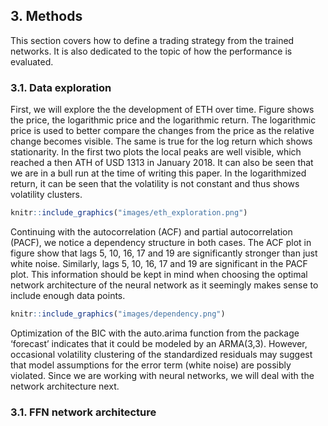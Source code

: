 ## 3. Methods {#methods}

This section covers how to define a trading strategy from the trained networks. It is also dedicated to the topic of how the performance is evaluated. 

### 3.1. Data exploration

First, we will explore the the development of ETH over time. Figure \ref{fig:eth_exploration} shows the price, the logarithmic price and the logarithmic return. The logarithmic price is used to better compare the changes from the price as the relative change becomes visible. The same is true for the log return which shows stationarity. In the first two plots the local peaks are well visible, which reached a then ATH of USD 1313 in January 2018. It can also be seen that we are in a bull run at the time of writing this paper. In the logarithmized return, it can be seen that the volatility is not constant and thus shows volatility clusters. 

```r
knitr::include_graphics("images/eth_exploration.png")
```

Continuing with the autocorrelation (ACF) and partial autocorrelation (PACF), we notice a dependency structure in both cases. The ACF plot in figure \ref{fig:dependency} show that lags 5, 10, 16, 17 and 19 are significantly stronger than just white noise. Similarly, lags 5, 10, 16, 17 and 19 are significant in the PACF plot. This information should be kept in mind when choosing the optimal network architecture of the neural network as it seemingly makes sense to include enough data points. 

```r
knitr::include_graphics("images/dependency.png")
```

Optimization of the BIC with the auto.arima function from the package 'forecast' indicates that it could be modeled by an ARMA(3,3). However, occasional volatility clustering of the standardized residuals may suggest that model assumptions for the error term (white noise) are possibly violated. Since we are working with neural networks, we will deal with the network architecture next. 

### 3.1. FFN network architecture



